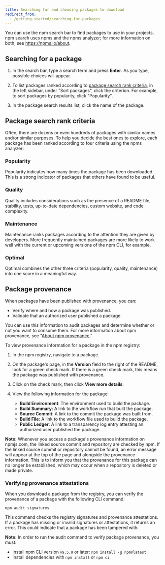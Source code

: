 ```yaml
---
title: Searching for and choosing packages to download
redirect_from:
  - /getting-started/searching-for-packages
---
```


You can use the npm search bar to find packages to use in your projects. npm search uses npms and the npms analyzer; for more information on both, see https://npms.io/about.

## Searching for a package

1. In the search bar, type a search term and press **Enter**. As you type, possible choices will appear.

   <Screenshot src="/packages-and-modules/getting-packages-from-the-registry/search-qr.png" alt="Screenshot of a search text box" />
   <Screenshot src="/packages-and-modules/getting-packages-from-the-registry/search-qr-results.png" alt="Screenshot of the search text box and search results" />

2. To list packages ranked according to [package search rank criteria](#package-search-rank-criteria), in the left sidebar, under "Sort packages", click the criterion. For example, to sort packages by popularity, click "Popularity".

3. In the package search results list, click the name of the package.

## Package search rank criteria

Often, there are dozens or even hundreds of packages with similar names and/or similar purposes. To help you decide the best ones to explore, each package has been ranked according to four criteria using the npms analyzer:

### Popularity

Popularity indicates how many times the package has been downloaded. This is a strong indicator of packages that others have found to be useful.

### Quality

Quality includes considerations such as the presence of a README file, stability, tests, up-to-date dependencies, custom website, and code complexity.

### Maintenance

Maintenance ranks packages according to the attention they are given by developers. More frequently maintained packages are more likely to work well with the current or upcoming versions of the npm CLI, for example.

### Optimal

Optimal combines the other three criteria (popularity, quality, maintenance) into one score in a meaningful way.

## Package provenance

When packages have been published with provenance, you can:

- Verify where and how a package was published.
- Validate that an authorized user published a package.

You can use this information to audit packages and determine whether or not you want to consume them. For more information about npm provenance, see "[About npm provenance][about-provenance]."

To view provenance information for a package in the npm registry:

1. In the npm registry, navigate to a package.

2. On the package's page, in the **Version** field to the right of the README, look for a green check mark. If there is a green check mark, this means the package was published with provenance.

    <Screenshot src="packages-and-modules/getting-packages-from-the-registry/npm-provenance-check-mark.png" alt="Screenshot showing a Version field with a green check mark" />

3. Click on the check mark, then click **View more details**.

4. View the following information for the package:

    - **Build Environment**: The environment used to build the package.
    - **Build Summary**: A link to the workflow run that built the package.
    - **Source Commit**: A link to the commit the package was built from.
    - **Build File**: A link to the workflow file used to build the package.
    - **Public Ledger**: A link to a transparency log entry attesting an authorized user published the package.

    <Screenshot src="packages-and-modules/getting-packages-from-the-registry/npm-provenance.png" alt="Screenshot showing npm provenance information for a published package" />

<Note>

**Note:** Whenever you access a package's provenance information on npmjs.com, the linked source commit and repository are checked by npm. If the linked source commit or repository cannot be found, an error message will appear at the top of the page and alongside the provenance information. This is to inform you that the provenance for this package can no longer be established, which may occur when a repository is deleted or made private.

</Note>

<Screenshot src="packages-and-modules/getting-packages-from-the-registry/npm-provenance-unreachable-source-commit@2x.png" alt="Screenshot showing a warning when the provenance source commit or repository cannot be found." />

### Verifying provenance attestations

When you download a package from the registry, you can verify the provenance of a package with the following CLI command:

```
npm audit signatures
```

This command checks the registry signatures and provenance attestations. If a package has missing or invalid signatures or attestations, it returns an error. This could indicate that a package has been tampered with.

<Note>

**Note:** In order to run the audit command to verify package provenance, you must:
  - Install npm CLI version `v9.5.0` or later: `npm install -g npm@latest`
  - Install dependencies with `npm install` or `npm ci`

</Note>

[about-provenance]: /generating-provenance-statements#about-npm-provenance
